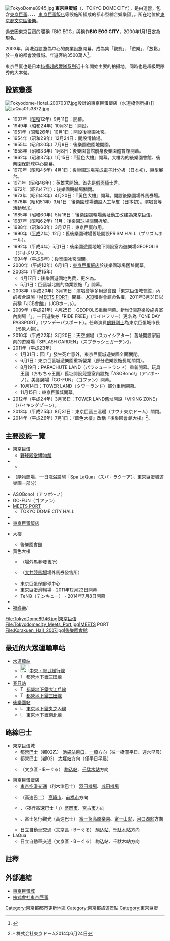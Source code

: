 {{Shopping Bazaar Information
| company_name       = 東京巨蛋城
| company_name_en    = {{lang|ja|東京ドームシティ}}<br>{{lang|ja|とうきょうドームシティ}}
| company_logo       = [[File:Tokyo_Dome_City_logo.svg|200px]]
| company_slogan     = 
| abbreviated_name   = TOKYO DOME CITY、BIG EGG CITY
| open_date          = 1955年7月9日
| closing_date       =
| country            = 
| location           = {{JPN}}[[東京都|東京都]][[文京區|文京區]][[後樂|後樂]]
| zip_code           = 112-8575
| telephone_no       = +81 03-3811-2111
| floors             = 
| height             = 
| floor_area         = 
| Capacity           = 
| parking            = 
| developer          = 
| key_people         = 
| manager            = {{link-jp|東京巨蛋株式會社|東京ドーム (企業)}}
| major_shareholder  =
| num_employees      = 
| revenue            = 
| accounting_period  = 
| parent             = 
| homepage           = {{URL|https://www.tokyo-dome.co.jp/}}
| footnotes          =
| width              = 
}}
[[File:TokyoDome8945.jpg|thumb]]
'''東京巨蛋城'''（{{jpn|j=東京ドームシティ|hg=とうきょうドームシティ}}、TOKYO DOME CITY），是由{{link-jp|東京巨蛋株式會社|東京ドーム (企業)}}運營，包含[[東京巨蛋|東京巨蛋]]、{{link-ja|東京巨蛋城遊樂園|東京ドームシティアトラクションズ}}、{{link-ja|後樂園會館|後楽園ホール}}、{{link-ja|LaQua|ラクーア}}、[[東京巨蛋飯店|東京巨蛋飯店]]等設施所組成的都市型綜合娛樂區。。所在地位於[[東京都|東京都]][[文京區|文京區]][[後樂|後樂]]。

過去因東京巨蛋的暱稱「BIG EGG」與稱作'''BIG EGG CITY'''，2000年1月1日定為現名。

2003年，與洗浴設施為中心的商業設施{{link-ja|LaQua|ラクーア}}開幕，成為集「觀賽」、「遊樂」、「放鬆」於一身的都會渡假城。年遊客約3500萬人<ref>{{Cite web |url=http://www.tokyo-dome.co.jp/faq/10 |title=東京ドームシティHP > Q&A「東京ドームシティ」って何ですか？ |access-date=2016-03-14 |archive-date=2017-10-20 |archive-url=https://web.archive.org/web/20171020133906/https://www.tokyo-dome.co.jp/faq/10 |dead-url=no }}</ref>。

東京巨蛋也是日本[[特攝|特攝]][[超級戰隊系列|超級戰隊系列]]近十年開始主要的拍攝地。同時也是超級戰隊秀的大本營。

== 設施變遷 ==
[[File:Tokyodome-Hotel_20070317.jpg|thumb]]設計的東京巨蛋飯店（水道橋側所攝）]]
[[File:LaQua01s3872.jpg|thumb]]
* 1937年（[[昭和|昭和]]12年）9月11日：{{link-ja|後樂園球場|後楽園球場}}開幕。
* 1949年（昭和24年）10月31日：開設{{link-ja|後樂園競輪場|後楽園競輪場}}。
* 1951年（昭和26年）10月1日：開設後樂園冰宮。
* 1954年（昭和29年）12月24日：開設滑輪場。
* 1955年（昭和30年）7月9日：後樂園遊園地開園。
* 1958年（昭和33年）1月8日：後樂園會館前身後楽園體育館開幕。
* 1962年（昭和37年）1月15日：『藍色大樓』開幕。大樓內的後樂園會館、後楽園保齡球中心開幕。
* 1970年（昭和45年）4月1日：後樂園球場完成電子計分板（日本初）、巨型展台。
* 1971年（昭和46年）：英雄秀開始。首先是[[假面騎士|假面騎士]]秀。
* 1972年（昭和47年）：後樂園競輪場關閉。
* 1973年（昭和48年）4月20日：『黃色大樓』開幕。開設後樂園場外馬券場。
* 1976年（昭和51年）3月1日：後樂園球場鋪設人工草皮（日本初）。演唱會等活動增加。
* 1985年（昭和60年）5月16日：後樂園競輪場舊址動工改建為東京巨蛋。
* 1987年（昭和62年）11月：後樂園球場關閉拆解。
* 1988年（昭和63年）3月17日：東京巨蛋啟用。
* 1990年（[[平成|平成]]2年）12月：舊後樂園球場舊址開設PRISM HALL（プリズムホール）。
* 1992年（平成4年）5月1日：後楽園遊園地地下開設室內遊樂場GEOPOLIS（ジオポリス）。
* 1994年（平成6年）：後楽園冰宮關閉。
* 2000年（平成12年）6月1日：[[東京巨蛋飯店|東京巨蛋飯店]]於後樂園球場舊址開幕。
* 2003年（平成15年）
** 4月17日：後樂園遊園地免費，更名為{{link-ja|東京巨蛋城遊樂園|東京ドームシティアトラクションズ}}。
** 5月1日：巨蛋城北側的商業設施「{{link-ja|LaQua|ラクーア}}」開幕。
* 2008年（平成20年）3月19日：演唱會等多用途會館「東京巨蛋城會館」內的複合設施「[[MEETS_PORT|MEETS PORT]]」開幕。[[JCB|JCB]]獲得會館命名權，2011年3月31日以前稱「JCB會館」（JCBホール）。
* 2009年（平成21年）4月25日：GEOPOLIS重新開幕。新增3個遊樂設施與室內劇場「{{link-ja|THEATRE G-ROSSO|シアター G ロッソ}}」。一日遊樂券「RIDE FREE」（ライドフリー）更名為「ONE DAY PASSPORT」（ワンデーパスポート）。任命演員[[鶴野剛士|鶴野剛士]]為東京巨蛋城市長（形象人物）。
* 2010年（平成22年）3月20日：天空劇場（スカイシアター）舊址開設家庭向的遊樂場「SPLASH GARDEN」（スプラッシュガーデン）。
* 2011年（平成23年）
** 1月31日：因「{{link-ja|SPINNING COASTER舞姬|スピニングコースター舞姫}}」發生死亡意外，東京巨蛋城遊樂園全面關閉。
** 6月1日：東京巨蛋城遊樂園重新營業（部分遊樂設施長期關閉）。
** 8月19日：PARACHUTE LAND（パラシュートランド）重新開幕。玩具王國（おもちゃ王国）舊址開設兒童室內設施「ASOBono!」（アソボ〜ノ）。美食廣場「GO-FUN」（ゴファン）開幕。
** 10月14日：TOWER LAND（タワーランド）部分重新開幕。
** 11月15日：{{link-ja|世嘉娛樂|セガ エンタテインメント|SEGA}}東京巨蛋城開幕。
* 2012年（平成24年）3月16日：TOWER LAND舊址開設「VIKING ZONE」（バイキングゾーン）。
* 2013年（平成25年）8月31日：東京巨蛋三溫暖（サウナ東京ドーム）關閉。
* 2014年（平成26年）7月1日：『藍色大樓』改稱『後樂園會館大樓』<ref>{{PDFlink|[http://www.tokyo-dome.jp/news/pdf/20140625104146-001-365.pdf 名称変更のお知らせ『青いビル』から『後楽園ホールビル』へ]}} - 株式会社東京ドーム2014年6月24日</ref>。

== 主要設施一覽 ==
* [[東京巨蛋|東京巨蛋]]
** [[野球殿堂博物館|野球殿堂博物館]]
* {{link-ja|東京巨蛋城遊樂園|東京ドームシティアトラクションズ}}
** {{link-ja|THEATRE G-ROSSO|シアター G ロッソ}}
* {{link-ja|LaQua|ラクーア}}（[[購物商場|購物商場]]、一日洗浴設施「Spa LaQua」（スパ・ラクーア）、東京巨蛋城遊樂園一部分）
* ASOBono!（アソボ〜ノ）
* GO-FUN（ゴファン）
* [[MEETS_PORT|MEETS PORT]]
** TOKYO DOME CITY HALL
* {{link-ja|PRISM HALL|プリズムホール}}
* [[東京巨蛋飯店|東京巨蛋飯店]]
* {{link-ja|後樂園會館|後楽園ホール}}大樓
** 後樂園會館
* 黃色大樓
** {{link-ja|WINS後樂園|ウインズ後楽園}}（{{link-ja|中央競馬|中央競馬}}場外馬券發售所）
** {{link-ja|offt後樂園|offt後楽園}}（[[大井競馬場|大井競馬場]]場外馬券發售所）
** 東京巨蛋保齡球中心
** 東京巨蛋滑輪場 - 2011年12月22日開幕
** TeNQ（テンキュー） - 2014年7月8日開幕
* {{link-ja|JUMP SHOP|ジャンプショップ}}
* [[福祿壽|福祿壽]]/{{link-ja|小石川七福神|小石川七福神}}

<gallery>
File:TokyoDome8946.jpg|東京巨蛋
File:Tokyodomecity_Meets_Port.jpg|MEETS PORT
File:Korakuen_Hall_2007.jpg|後樂園會館
</gallery>

== 最近的大眾運輸車站 ==
* [[水道橋站|水道橋站]]
** [[File:JR_logo_(east).svg|25x25px]] [[中央·總武緩行線|中央・總武緩行線]]
** [[File:Toei_Mita_line_symbol.svg|15x15px]] [[都營地下鐵|都營地下鐵]][[三田線_(都營地下鐵)|三田線]]
* [[春日站_(東京都)|春日站]]
** [[File:Toei_Oedo_line_symbol.svg|15x15px]] [[都營地下鐵|都營地下鐵]][[大江戶線|大江戶線]]
** [[File:Toei_Mita_line_symbol.svg|15x15px]] [[都營地下鐵|都營地下鐵]][[三田線_(都營地下鐵)|三田線]]
* [[後樂園站|後樂園站]]
** [[File:Logo_of_Tokyo_Metro_Marunouchi_Line.svg|15x15px]] [[東京地下鐵|東京地下鐵]][[丸之內線|丸之內線]]
** [[File:Logo_of_Tokyo_Metro_Namboku_Line.svg|15x15px]] [[東京地下鐵|東京地下鐵]][[南北線_(東京地下鐵)|南北線]]

== 路線巴士 ==
* 東京巨蛋城
** [[都營巴士|都營巴士]]（都02乙） [[池袋站|池袋站東口]]、[[一橋|一橋]]方向（往一橋僅平日、週六早晨）
** 都營巴士（都02） [[大塚站_(東京都)|大塚站]]方向（僅平日早晨）
** {{link-ja|日立自動車交通|日立自動車交通}}（文京區・Bーぐる） [[駒込站|駒込站]]、[[千駄木站|千駄木站]]方向
* 東京巨蛋飯店
** [[東京空港交通|東京空港交通]]（利木津巴士） [[羽田機場|羽田機場]]、[[成田機場|成田機場]]
** {{link-ja|日本中央巴士|日本中央バス}}（高速巴士） [[高崎市|高崎市]]、[[前橋市|前橋市]]方向
** {{link-ja|富士快線|フジエクスプレス}}、{{link-ja|岩手縣北自動車|岩手県北自動車}}（夜行高速巴士「{{link-ja|岩手絆號|岩手きずな号}}」）[[盛岡市|盛岡市]]、[[宮古市|宮古市]]方向
** {{link-ja|富士急山梨巴士|富士急山梨バス}}、富士急行觀光（高速巴士） [[富士急高原樂園|富士急高原樂園]]、[[富士山站|富士山站]]、[[河口湖站|河口湖站]]方向
** 日立自動車交通（文京區・Bーぐる） [[駒込站|駒込站]]、[[千駄木站|千駄木站]]方向
* LaQua
** 日立自動車交通（文京區・Bーぐる） 駒込站、千駄木站方向

== 註釋 ==
{{reflist}}

== 外部連結 ==
{{Commons category|Tokyo Dome City}}
* [http://www.tokyo-dome.co.jp/ 東京巨蛋城] {{Wayback|url=http://www.tokyo-dome.co.jp/ |date=20210124102816 }}
* [http://www.tokyo-dome.jp/ 株式會社東京巨蛋] {{Wayback|url=http://www.tokyo-dome.jp/ |date=20210323091446 }}

[[Category:東京都都市更新地區|Category:東京都都市更新地區]]
[[Category:東京都旅遊景點|Category:東京都旅遊景點]]
[[Category:東京巨蛋|Category:東京巨蛋]]